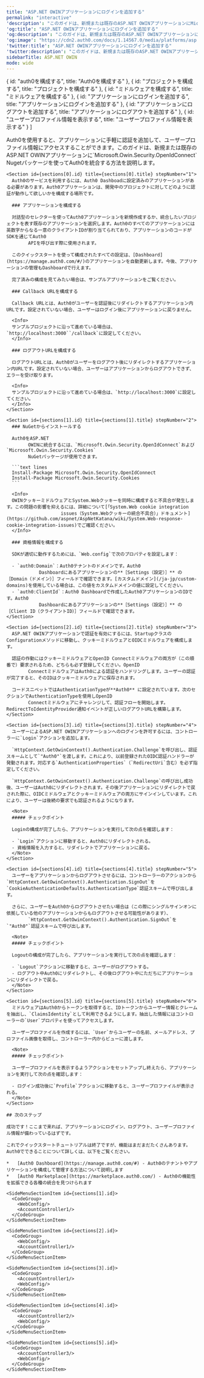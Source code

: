 ---
title: "ASP.NET OWINアプリケーションにログインを追加する"
permalink: "interactive"
'description': "このガイドは、新規または既存のASP.NET OWINアプリケーションにMicrosoft.Owin.Security.OpenIdConnect Nugetパッケージを使ってAuth0を統合する方法を説明します。"
'og:title': "ASP.NET OWINアプリケーションにログインを追加する"
'og:description': "このガイドは、新規または既存のASP.NET OWINアプリケーションにMicrosoft.Owin.Security.OpenIdConnect Nugetパッケージを使ってAuth0を統合する方法を説明します。"
'og:image': "https://cdn2.auth0.com/docs/1.14567.0/media/platforms/asp.png"
'twitter:title': "ASP.NET OWINアプリケーションにログインを追加する"
'twitter:description': "このガイドは、新規または既存のASP.NET OWINアプリケーションにMicrosoft.Owin.Security.OpenIdConnect Nugetパッケージを使ってAuth0を統合する方法を説明します。"
sidebarTitle: ASP.NET OWIN
mode: wide
---


  { id: "auth0を構成する", title: "Auth0を構成する" },
  { id: "プロジェクトを構成する", title: "プロジェクトを構成する" },
  { id: "ミドルウェアを構成する", title: "ミドルウェアを構成する" },
  { id: "アプリケーションにログインを追加する", title: "アプリケーションにログインを追加する" },
  { id: "アプリケーションにログアウトを追加する", title: "アプリケーションにログアウトを追加する" },
  { id: "ユーザープロファイル情報を表示する", title: "ユーザープロファイル情報を表示する" }
]

<Recipe>
  <Content>
    Auth0を使用すると、アプリケーションに手軽に認証を追加して、ユーザープロファイル情報にアクセスすることができます。このガイドは、新規または既存のASP.NET
        OWINアプリケーションに`Microsoft.Owin.Security.OpenIdConnect` Nugetパッケージを使ってAuth0を統合する方法を説明します。

    <Section id={sections[0].id} title={sections[0].title} stepNumber="1">
      Auth0のサービスを利用するには、Auth0 Dashboadに設定済みのアプリケーションがある必要があります。Auth0アプリケーションは、開発中のプロジェクトに対してどのように認証が動作して欲しいかを構成する場所です。

      ### アプリケーションを構成する

      対話型のセレクターを使ってAuth0アプリケーションを新規作成するか、統合したいプロジェクトを表す既存のアプリケーションを選択します。Auth0のすべてのアプリケーションには英数字からなる一意のクライアントIDが割り当てられており、アプリケーションのコードがSDKを通じてAuth0
            APIを呼び出す際に使用されます。

      このクイックスタートを使って構成されたすべての設定は、[Dashboard](https://manage.auth0.com/#/)のアプリケーションを自動更新します。今後、アプリケーションの管理もDashboardで行えます。

      完了済みの構成を見てみたい場合は、サンプルアプリケーションをご覧ください。

      ### Callback URLを構成する

      Callback URLとは、Auth0がユーザーを認証後にリダイレクトするアプリケーション内URLです。設定されていない場合、ユーザーはログイン後にアプリケーションに戻りません。

      <Info>
      サンプルプロジェクトに沿って進めている場合は、`http://localhost:3000``/callback`に設定してください。
      </Info>

      ### ログアウトURLを構成する

      ログアウトURLとは、Auth0がユーザーをログアウト後にリダイレクトするアプリケーション内URLです。設定されていない場合、ユーザーはアプリケーションからログアウトできず、エラーを受け取ります。

      <Info>
      サンプルプロジェクトに沿って進めている場合は、`http://localhost:3000`に設定してください。
      </Info>
    </Section>

    <Section id={sections[1].id} title={sections[1].title} stepNumber="2">
      ### NuGetからインストールする

      Auth0をASP.NET
            OWINに統合するには、`Microsoft.Owin.Security.OpenIdConnect`および`Microsoft.Owin.Security.Cookies`
            NuGetパッケージが使用できます。

      ```text lines
      Install-Package Microsoft.Owin.Security.OpenIdConnect
      Install-Package Microsoft.Owin.Security.Cookies
      ```

      <Info>
      OWINクッキーミドルウェアとSystem.Webクッキーを同時に構成すると不具合が発生します。この問題の影響を抑えるには、詳細について[「System.Web cookie integration
                        issues（System.Webクッキーの統合不具合）」ドキュメント](https://github.com/aspnet/AspNetKatana/wiki/System.Web-response-cookie-integration-issues)でご確認ください。
      </Info>

      ### 資格情報を構成する

      SDKが適切に動作するためには、`Web.config`で次のプロパティを設定します：

      - `auth0:Domain`：Auth0テナントのドメインです。Auth0
                Dashboardにあるアプリケーションの**［Settings（設定）］** の［Domain（ドメイン）］フィールドで確認できます。[カスタムドメイン](/ja-jp/custom-domains)を使用している場合は、この値をカスタムドメインの値に設定してください。
      - `auth0:ClientId`：Auth0 Dashboardで作成したAuth0アプリケーションのIDです。Auth0
                Dashboardにあるアプリケーションの**［Settings（設定）］** の［Client ID（クライアントID）］フィールドで確認できます。
    </Section>

    <Section id={sections[2].id} title={sections[2].title} stepNumber="3">
      ASP.NET OWINアプリケーションで認証を有効にするには、StartupクラスのConfigurationメソッドに移動し、クッキーミドルウェアとOIDCミドルウェアを構成します。

      認証の作動にはクッキーミドルウェアとOpenID Connectミドルウェアの両方が（この順番で）要求されるため、どちらも必ず登録してください。OpenID
            ConnectミドルウェアはAuth0による認証をハンドリングします。ユーザーの認証が完了すると、そのIDはクッキーミドルウェアに保存されます。

      コードスニペットではAuthenticationTypeが**Auth0** に設定されています。次のセクションでAuthenticationTypeを使用しOpenID
            Connectミドルウェアにチャレンジして、認証フローを開始します。RedirectToIdentityProvider通知イベントが正しいログアウトURLを構築します。
    </Section>

    <Section id={sections[3].id} title={sections[3].title} stepNumber="4">
      ユーザーによるASP.NET OWINアプリケーションへのログインを許可するには、コントローラーに`Login`アクションを追加します。

      `HttpContext.GetOwinContext().Authentication.Challenge`を呼び出し、認証スキームとして`"Auth0"`を渡します。これにより、以前登録されたOIDC認証ハンドラーが発動されます。対応する`AuthenticationProperties`（`RedirectUri`含む）を必ず指定してください。

      `HttpContext.GetOwinContext().Authentication.Challenge`の呼び出し成功後、ユーザーはAuth0にリダイレクトされます。その後アプリケーションにリダイレクトで戻された際に、OIDCミドルウェアとクッキーミドルウェアの両方にサインインしています。これにより、ユーザーは後続の要求でも認証されるようになります。

      <Note>
      ##### チェックポイント

      Loginの構成が完了したら、アプリケーションを実行して次の点を確認します：

      - `Login`アクションに移動すると、Auth0にリダイレクトされる。
      - 資格情報を入力すると、リダイレクトでアプリケーションに戻る。
      </Note>
    </Section>

    <Section id={sections[4].id} title={sections[4].title} stepNumber="5">
      ユーザーをアプリケーションからログアウトさせるには、コントローラーのアクションから`HttpContext.GetOwinContext().Authentication.SignOut`を`CookieAuthenticationDefaults.AuthenticationType`認証スキームで呼び出します。

      さらに、ユーザーをAuth0からログアウトさせたい場合は（この際にシングルサインオンに依拠している他のアプリケーションからもログアウトさせる可能性があります）、
            `HttpContext.GetOwinContext().Authentication.SignOut`を`"Auth0"`認証スキームで呼び出します。

      <Note>
      ##### チェックポイント

      Logoutの構成が完了したら、アプリケーションを実行して次の点を確認します：

      - `Logout`アクションに移動すると、ユーザーがログアウトする。
      - ログアウト中Auth0にリダイレクトし、その後ログアウト中にただちにアプリケーションにリダイレクトで戻る。
      </Note>
    </Section>

    <Section id={sections[5].id} title={sections[5].title} stepNumber="6">
      ミドルウェアはAuth0からトークンを取得すると、IDトークンからユーザー情報とクレームを抽出し、`ClaimsIdentity`として利用できるようにします。抽出した情報にはコントローラーの`User`プロパティを使ってアクセスします。

      ユーザープロファイルを作成するには、`User`からユーザーの名前、メールアドレス、プロファイル画像を取得し、コントローラー内からビューに渡します。

      <Note>
      ##### チェックポイント

      ユーザープロファイルを表示するようアクションをセットアップし終えたら、アプリケーションを実行して次の点を確認します：

      - ログイン成功後に`Profile`アクションに移動すると、ユーザープロファイルが表示される。
      </Note>
    </Section>

    ## 次のステップ

    成功です！ここまで来れば、アプリケーションにログイン、ログアウト、ユーザープロファイル情報が備わっているはずです。

    これでクイックスタートチュートリアルは終了ですが、機能はまだまだたくさんあります。Auth0でできることについて詳しくは、以下をご覧ください。

    *   [Auth0 Dashboard](https://manage.auth0.com/#) - Auth0のテナントやアプリケーションを構成して管理する方法について説明します
    *   [Auth0 Marketplace](https://marketplace.auth0.com/) - Auth0の機能性を拡張できる各種の統合を見つけられます
  </Content>

  <SideMenu sections={sections}>
    <SideMenuSectionItem id={sections[0].id}>
      <SignUpForm />
    </SideMenuSectionItem>

    <SideMenuSectionItem id={sections[1].id}>
      <CodeGroup>
        <WebConfig/>
        <AccountController1/>
      </CodeGroup>
    </SideMenuSectionItem>

    <SideMenuSectionItem id={sections[2].id}>
      <CodeGroup>
        <WebConfig/>
        <AccountController1/>
      </CodeGroup>
    </SideMenuSectionItem>

    <SideMenuSectionItem id={sections[3].id}>
      <CodeGroup>
        <AccountController1/>
        <WebConfig/>
      </CodeGroup>
    </SideMenuSectionItem>

    <SideMenuSectionItem id={sections[4].id}>
      <CodeGroup>
        <AccountController2/>
        <WebConfig/>
      </CodeGroup>
    </SideMenuSectionItem>

    <SideMenuSectionItem id={sections[5].id}>
      <CodeGroup>
        <AccountController3/>
        <WebConfig/>
      </CodeGroup>
    </SideMenuSectionItem>

  </SideMenu>
</Recipe>
